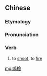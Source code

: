 {{also|鸣枪}}
==Chinese==
{{zh-forms|s=鸣枪}}

===Etymology===
{{zh-compound|鳴|槍|to sound, to ring|gun}}

===Pronunciation===
{{zh-pron
|m=míngqiāng
|cat=v
}}

===Verb===
{{zh-verb}}

# to [[shoot]], to [[fire]]

[[mg:鳴槍]]